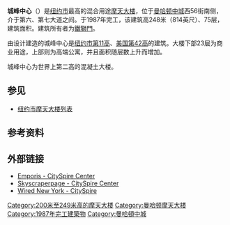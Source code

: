 {{Infobox building
|name               = 城峰中心<br>CitySpire Center
|image              = Cityspire 9th 54th jeh.jpg
|image_size         = 180px
|caption            = 2005年6月，城峰中心
|completion_date    = 1989
|location           = 西56街150-156号
|latd  = 40| latm = 45| lats = 52| latNS = N
|longd = 73| longm = 58| longs = 47| longEW = W
|iso_region         = US-NY
|coordinates_display= title
|status             = 已完工
|antenna_spire      = {{convert|814|ft|m|abbr=on}}
|floor_count        = 75 
|owner              = [[鐵獅門|鐵獅門]]
|architect          = Murphy/Jahn, Inc. Architects
|structural_engineer= Rosenwasser/Grossman
|references         = <ref>{{emporis|114433}}</ref>
}}
'''城峰中心'''（{{lang|en|CitySpire Center}}）是[[纽约市|纽约市]]最高的混合用途[[摩天大楼|摩天大楼]]，位于[[曼哈顿中城|曼哈顿中城]]西56街南侧，介于第六、第七大道之间。于1987年完工，该建筑高248米（814英尺）、75层，建筑面积{{convert|359000|sqft|m2}}。建筑所有者为[[鐵獅門|鐵獅門]]。

由{{link-en|赫尔穆特·扬|Helmut Jahn}}设计建造的城峰中心是[[纽约市摩天大楼列表|纽约市第11高]]、[[美國摩天大樓列表|美国第42高]]的建筑。大楼下部23层为商业用途，上部则为高端公寓，并且面积随层数上升而增加。 

城峰中心为世界上第二高的混凝土大楼。 

== 参见 ==
*[[纽约市摩天大楼列表|纽约市摩天大楼列表]]

== 参考资料 ==
{{reflist}}

== 外部链接 ==
*[http://www.emporis.com/en/wm/bu/?id=114433 Emporis - CitySpire Center] {{Wayback|url=http://www.emporis.com/en/wm/bu/?id=114433 |date=20070930175410 }}
*[http://skyscraperpage.com/cities/?buildingID=7153/ Skyscraperpage - CitySpire Center] {{Wayback|url=http://skyscraperpage.com/cities/?buildingID=7153%2F |date=20160922181035 }}
*[http://www.wirednewyork.com/skyscrapers/cityspire/ Wired New York - CitySpire] {{Wayback|url=http://www.wirednewyork.com/skyscrapers/cityspire/ |date=20160810223950 }}

[[Category:200米至249米高的摩天大楼|Category:200米至249米高的摩天大楼]]
[[Category:曼哈顿摩天大楼|Category:曼哈顿摩天大楼]]
[[Category:1987年完工建築物|Category:1987年完工建築物]]
[[Category:曼哈頓中城|Category:曼哈頓中城]]